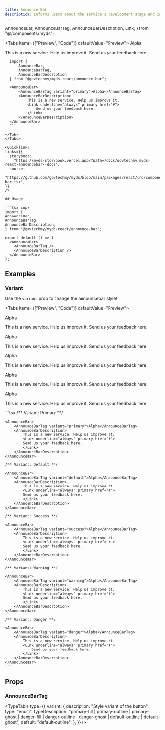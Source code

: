 ```yaml
---
title: Announce Bar
description: Informs users about the service's development stage and includes a link for submitting feedback. The phase banner is typically placed below the navigation menu to display the current status of the service, such as Alpha, Beta, or Maintenance.
---
```


  AnnounceBar,
  AnnounceBarTag,
  AnnounceBarDescription,
  Link,
} from "@/components/myds";

<Tabs items={["Preview", "Code"]} defaultValue="Preview">
  <Tab value="Preview" className="not-prose">
     <AnnounceBar>
        <AnnounceBarTag variant="primary">Alpha</AnnounceBarTag>
        <AnnounceBarDescription>
          <p>
            <span>This is a new service. Help us improve it. </span>
            <Link underline="always" primary href="#">
              <span>Send us your feedback here.</span>
            </Link>
          </p>
        </AnnounceBarDescription>
      </AnnounceBar>
  </Tab>
  <Tab value="Code">
  ```tsx copy
    import { 
        AnnounceBar, 
        AnnounceBarTag, 
        AnnounceBarDescription 
    } from "@govtechmy/myds-react/announce-bar";

    <AnnounceBar>
        <AnnounceBarTag variant="primary">Alpha</AnnounceBarTag>
        <AnnounceBarDescription>
            This is a new service. Help us improve it.
            <Link underline="always" primary href="#">
                Send us your feedback here.
            </Link>
        </AnnounceBarDescription>
    </AnnounceBar>
    ```

  </Tab>
</Tabs>

<Quicklinks
  links={{
    storybook:
      "https://myds-storybook.vercel.app/?path=/docs/govtechmy-myds-react-announcebar--docs",
    source:
      "https://github.com/govtechmy/myds/blob/main/packages/react/src/components/announce-bar.tsx",
  }}
/>

## Usage

```tsx copy
import {
  AnnounceBar,
  AnnounceBarTag,
  AnnounceBarDescription,
} from "@govtechmy/myds-react/announce-bar";
```

```tsx copy
export default () => (
  <AnnounceBar>
    <AnnounceBarTag />
    <AnnounceBarDescription />
  </AnnounceBar>
);
```

## Examples

### Variant

Use the `variant` prop to change the announcebar style!

<Tabs items={["Preview", "Code"]} defaultValue="Preview">
  <Tab value="Preview">
  <div className="space-y-2 not-prose">
    <AnnounceBar>
        <AnnounceBarTag variant="primary">Alpha</AnnounceBarTag>
        <AnnounceBarDescription>
            <p>
            <span>This is a new service. Help us improve it. </span>
            <Link underline="always" primary href="#">
                <span>Send us your feedback here.</span>
            </Link>
            </p>
        </AnnounceBarDescription>
    </AnnounceBar>
    <AnnounceBar>
        <AnnounceBarTag variant="default">Alpha</AnnounceBarTag>
        <AnnounceBarDescription>
            <p>
            <span>This is a new service. Help us improve it. </span>
            <Link underline="always" primary href="#">
                <span>Send us your feedback here.</span>
            </Link>
            </p>
        </AnnounceBarDescription>
    </AnnounceBar>
    <AnnounceBar>
        <AnnounceBarTag variant="success">Alpha</AnnounceBarTag>
        <AnnounceBarDescription>
            <p>
            <span>This is a new service. Help us improve it. </span>
            <Link underline="always" primary href="#">
                <span>Send us your feedback here.</span>
            </Link>
            </p>
        </AnnounceBarDescription>
    </AnnounceBar>
    <AnnounceBar>
        <AnnounceBarTag variant="warning">Alpha</AnnounceBarTag>
        <AnnounceBarDescription>
            <p>
            <span>This is a new service. Help us improve it. </span>
            <Link underline="always" primary href="#">
                <span>Send us your feedback here.</span>
            </Link>
            </p>
        </AnnounceBarDescription>
    </AnnounceBar>
    <AnnounceBar>
        <AnnounceBarTag variant="danger">Alpha</AnnounceBarTag>
        <AnnounceBarDescription>
            <p>
            <span>This is a new service. Help us improve it. </span>
            <Link underline="always" primary href="#">
                <span>Send us your feedback here.</span>
            </Link>
            </p>
        </AnnounceBarDescription>
    </AnnounceBar>
  </div>
  </Tab>
  <Tab value="Code">
  ```tsx
    /** Variant: Primary **/

    <AnnounceBar>
        <AnnounceBarTag variant="primary">Alpha</AnnounceBarTag>
        <AnnounceBarDescription>
            This is a new service. Help us improve it.
            <Link underline="always" primary href="#">
            Send us your feedback here.
            </Link>
        </AnnounceBarDescription>
    </AnnounceBar>

    /** Variant: Default **/

    <AnnounceBar>
        <AnnounceBarTag variant="default">Alpha</AnnounceBarTag>
        <AnnounceBarDescription>
            This is a new service. Help us improve it.
            <Link underline="always" primary href="#">
            Send us your feedback here.
            </Link>
        </AnnounceBarDescription>
    </AnnounceBar>

    /** Variant: Success **/

    <AnnounceBar>
        <AnnounceBarTag variant="success">Alpha</AnnounceBarTag>
        <AnnounceBarDescription>
            This is a new service. Help us improve it.
            <Link underline="always" primary href="#">
            Send us your feedback here.
            </Link>
        </AnnounceBarDescription>
    </AnnounceBar>

    /** Variant: Warning **/

    <AnnounceBar>
        <AnnounceBarTag variant="warning">Alpha</AnnounceBarTag>
        <AnnounceBarDescription>
            This is a new service. Help us improve it.
            <Link underline="always" primary href="#">
            Send us your feedback here.
            </Link>
        </AnnounceBarDescription>
    </AnnounceBar>

    /** Variant: Danger **/

    <AnnounceBar>
        <AnnounceBarTag variant="danger">Alpha</AnnounceBarTag>
        <AnnounceBarDescription>
            This is a new service. Help us improve it.
            <Link underline="always" primary href="#">
                Send us your feedback here.
            </Link>
        </AnnounceBarDescription>
    </AnnounceBar>
    ```

  </Tab>
</Tabs>

## Props

### AnnounceBarTag

<TypeTable
  type={{
    variant: {
      description: "Style variant of the button",
      type: "enum",
      typeDescription:
        "primary-fill | primary-outline | primary-ghost | danger-fill | danger-outline | danger-ghost | default-outline | default-ghost",
      default: "default-outline",
    },
  }}
/>
